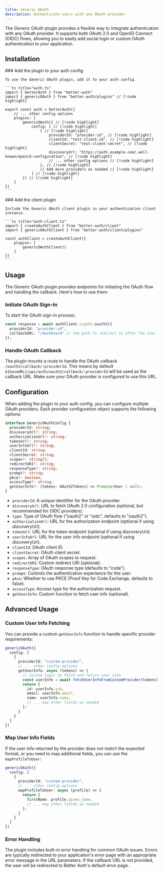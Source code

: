 ```yaml
---
title: Generic OAuth
description: Authenticate users with any OAuth provider
---
```


The Generic OAuth plugin provides a flexible way to integrate authentication with any OAuth provider. It supports both OAuth 2.0 and OpenID Connect (OIDC) flows, allowing you to easily add social login or custom OAuth authentication to your application.

## Installation

<Steps>
  <Step>
    ### Add the plugin to your auth config

    To use the Generic OAuth plugin, add it to your auth config.

    ```ts title="auth.ts"
    import { betterAuth } from "better-auth"
    import { genericOAuth } from "better-auth/plugins" // [!code highlight]
    
    export const auth = betterAuth({
        // ... other config options
        plugins: [ 
            genericOAuth({ // [!code highlight]
                config: [ // [!code highlight]
                    { // [!code highlight] 
                        providerId: "provider-id", // [!code highlight]
                        clientId: "test-client-id", // [!code highlight]
                        clientSecret: "test-client-secret", // [!code highlight]
                        discoveryUrl: "https://auth.example.com/.well-known/openid-configuration", // [!code highlight]
                        // ... other config options // [!code highlight]
                    }, // [!code highlight]
                    // Add more providers as needed // [!code highlight]
                ] // [!code highlight]
            }) // [!code highlight]
        ]
    })
    ```
  </Step>

  <Step>
    ### Add the client plugin

    Include the Generic OAuth client plugin in your authentication client instance.

    ```ts title="auth-client.ts"
    import { createAuthClient } from "better-auth/client"
    import { genericOAuthClient } from "better-auth/client/plugins"
    
    const authClient = createAuthClient({
        plugins: [
            genericOAuthClient()
        ]
    })
    ```
  </Step>
</Steps>

## Usage

The Generic OAuth plugin provides endpoints for initiating the OAuth flow and handling the callback. Here's how to use them:

### Initiate OAuth Sign-In

To start the OAuth sign-in process:

```ts title="sign-in.ts"
const response = await authClient.signIn.oauth2({
  providerId: "provider-id",
  callbackURL: "/dashboard" // the path to redirect to after the user is authenticated
});
```

### Handle OAuth Callback

The plugin mounts a route to handle the OAuth callback `/oauth2/callback/:providerId`. This means by default `${baseURL}/api/auth/oauth2/callback/:providerId` will be used as the callback URL. Make sure your OAuth provider is configured to use this URL.

## Configuration

When adding the plugin to your auth config, you can configure multiple OAuth providers. Each provider configuration object supports the following options:

```ts
interface GenericOAuthConfig {
  providerId: string;
  discoveryUrl?: string;
  authorizationUrl?: string;
  tokenUrl?: string;
  userInfoUrl?: string;
  clientId: string;
  clientSecret: string;
  scopes?: string[];
  redirectURI?: string;
  responseType?: string;
  prompt?: string;
  pkce?: boolean;
  accessType?: string;
  getUserInfo?: (tokens: OAuth2Tokens) => Promise<User | null>;
}
```

- `providerId`: A unique identifier for the OAuth provider.
- `discoveryUrl`: URL to fetch OAuth 2.0 configuration (optional, but recommended for OIDC providers).
- `type`: Type of OAuth flow ("oauth2" or "oidc", defaults to "oauth2").
- `authorizationUrl`: URL for the authorization endpoint (optional if using discoveryUrl).
- `tokenUrl`: URL for the token endpoint (optional if using discoveryUrl).
- `userInfoUrl`: URL for the user info endpoint (optional if using discoveryUrl).
- `clientId`: OAuth client ID.
- `clientSecret`: OAuth client secret.
- `scopes`: Array of OAuth scopes to request.
- `redirectURI`: Custom redirect URI (optional).
- `responseType`: OAuth response type (defaults to "code").
- `prompt`: Controls the authentication experience for the user.
- `pkce`: Whether to use PKCE (Proof Key for Code Exchange, defaults to false).
- `accessType`: Access type for the authorization request.
- `getUserInfo`: Custom function to fetch user info (optional).

## Advanced Usage

### Custom User Info Fetching

You can provide a custom `getUserInfo` function to handle specific provider requirements:

```ts
genericOAuth({
  config: [
    {
      providerId: "custom-provider",
      // ... other config options
      getUserInfo: async (tokens) => {
        // Custom logic to fetch and return user info
        const userInfo = await fetchUserInfoFromCustomProvider(tokens);
        return {
          id: userInfo.sub,
          email: userInfo.email,
          name: userInfo.name,
          // ... map other fields as needed
        };
      }
    }
  ]
})
```

### Map User Info Fields

If the user info returned by the provider does not match the expected format, or you need to map additional fields, you can use the `mapProfileToUser`:

```ts
genericOAuth({
  config: [
    {
      providerId: "custom-provider",
      // ... other config options
      mapProfileToUser: async (profile) => {
        return {
          firstName: profile.given_name,
          // ... map other fields as needed
        };
      }
    }
  ]
})
```

### Error Handling

The plugin includes built-in error handling for common OAuth issues. Errors are typically redirected to your application's error page with an appropriate error message in the URL parameters. If the callback URL is not provided, the user will be redirected to Better Auth's default error page.
